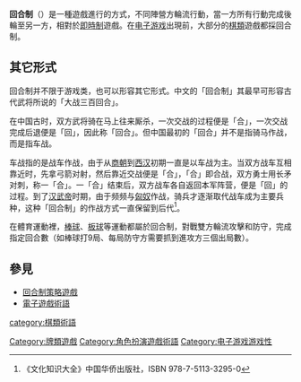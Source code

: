 '''回合制'''（{{Lang-en|Turn-based}}）是一種遊戲進行的方式，不同陣營方輪流行動，當一方所有行動完成後輪至另一方，相對於[[即時制|即時制]]遊戲。在[[电子游戏|电子游戏]]出現前，大部分的[[棋類|棋類]]遊戲都採回合制。

==其它形式==
回合制并不限于游戏类，也可以形容其它形式。中文的「回合制」其最早可形容古代武将所说的「大战三百回合」。

在中国古时，双方武将骑在马上往来厮杀，一次交战的过程便是「合」，一次交战完成后退便是「回」，因此称「回合」。但中国最初的「回合」并不是指骑马作战，而是指车战。

车战指的是战车作战，由于从[[商朝|商朝]]到[[西汉|西汉]]初期一直是以车战为主。当双方战车互相靠近时，先拿弓箭对射，然后靠近交战便是「合」，「合」即合战，双方勇士用长矛对刺，称一「合」。一「合」结束后，双方战车各自返回本军阵营，便是「回」的过程。到了[[汉武帝|汉武帝]]时期，由于频频与[[匈奴|匈奴]]作战，骑兵才逐渐取代战车成为主要兵种，这种「回合制」的作战方式一直保留到后代<ref>《文化知识大全》中国华侨出版社，ISBN 978-7-5113-3295-0</ref>。

在體育運動裡，[[棒球|棒球]]、[[板球|板球]]等運動都屬於回合制，對戰雙方輪流攻擊和防守，完成指定回合數（如棒球打9局、每局防守方需要抓到進攻方三個出局數）。

== 參見 ==
* [[回合制策略遊戲|回合制策略遊戲]]
* [[電子遊戲術語|電子遊戲術語]]

[[category:棋類術語|category:棋類術語]]
[[Category:牌類遊戲|Category:牌類遊戲]]
[[Category:角色扮演遊戲術語|Category:角色扮演遊戲術語]]
[[Category:电子游戏游戏性|Category:电子游戏游戏性]]

{{videogame-gameplay-stub}}
